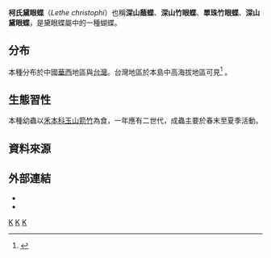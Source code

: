 {{NoteTA
|G1=Butterfly
}}
{{Speciesbox
| image = Lethe christophi hanako 20140928.jpg
| image_caption = 台灣亞種（''L. c. hanako''）
| taxon = Lethe christophi
| authority = Leech, 1889
| synonyms = 
}}

'''柯氏黛眼蝶'''（''Lethe christophi''）也稱'''深山蔭蝶'''、'''深山竹眼蝶'''、'''單珠竹眼蝶'''、'''深山黛眼蝶'''，是黛眼蝶屬中的一種蝴蝶。

==分布==
本種分布於中國[[華西|華西]]地區與[[台灣|台灣]]。台灣地區於本島中高海拔地區可見<ref name="978-986-177-668-2">{{cite book|author=徐堉峰 |coauthors= |title=台灣蝴蝶圖鑑．下（蛺蝶） |year=2013 |publisher=晨星出版社 |location=台中市 |isbn=978-986-177-668-2 }}</ref>
。

==生態習性==
本種幼蟲以[[禾本科|禾本科]][[玉山箭竹|玉山箭竹]]為食，一年應有二世代，成蟲主要於春末至夏季活動。

==資料來源==
<references></references>

==外部連結==
* {{TaiBNET| zh=柯氏黛眼蝶| id=347136| binomial= Lethe christophi| sub = hanako| authority=Fruhstorfer, 1908| var= | accessdate=2014/12/11}} 
* {{Commonscat-inline|Lethe christophi|柯氏黛眼蝶}}
{{Taxonbar|from=Q13397169}}

[[Category:黛眼蝶屬|K]]
[[Category:臺灣蝴蝶|K]]
[[Category:_1889年描述的昆虫|K]]